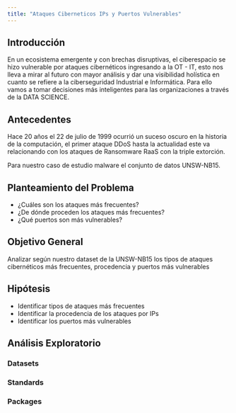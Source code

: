 ```yaml
---
title: "Ataques Ciberneticos IPs y Puertos Vulnerables"
---
```


## Introducción

En un ecosistema emergente y con brechas disruptivas, el ciberespacio se hizo vulnerable por ataques cibernéticos ingresando a la OT - IT, esto nos lleva a mirar al futuro con mayor análisis y dar una visibilidad holística en cuanto se refiere a la ciberseguridad Industrial e Informática. Para ello vamos a tomar decisiones más inteligentes para las organizaciones a través de la DATA SCIENCE. 

## Antecedentes

Hace 20 años el 22 de julio de 1999 ocurrió un suceso oscuro en la historia de la computación, el primer ataque DDoS hasta la actualidad este va relacionando con los ataques de Ransomware RaaS con la triple extorción.

Para nuestro caso de estudio malware el conjunto de datos UNSW-NB15.

## Planteamiento del Problema

- ¿Cuáles son los ataques más frecuentes?
- ¿De dónde proceden los ataques más frecuentes?
- ¿Qué puertos son más vulnerables?

## Objetivo General

Analizar según nuestro dataset de la UNSW-NB15 los tipos de ataques cibernéticos más frecuentes, procedencia y puertos más vulnerables 

## Hipótesis 

- Identificar tipos de ataques más frecuentes
- Identificar la procedencia de los ataques por IPs
- Identificar los puertos más vulnerables 

## Análisis Exploratorio

### Datasets
### Standards
### Packages



